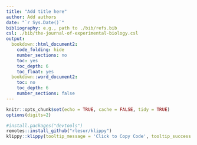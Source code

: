 ```yaml
---
title: "Add title here"
author: Add authors
date: "`r Sys.Date()`"
bibliography: e.g., path to ./bib/refs.bib
csl: ./bib/the-journal-of-experimental-biology.csl
output: 
  bookdown::html_document2:
    code_folding: hide
    number_sections: no
    toc: yes
    toc_depth: 6
    toc_float: yes
  bookdown::word_document2:
    toc: no
    toc_depth: 6
    number_sections: false
---
```

```r
knitr::opts_chunk$set(echo = TRUE, cache = FALSE, tidy = TRUE)
options(digits=2)
```

```r
#install.packages("devtools")
remotes::install_github("rlesur/klippy")
klippy::klippy(tooltip_message = 'Click to Copy Code', tooltip_success = 'Done', position = 'right', color = "red")
```